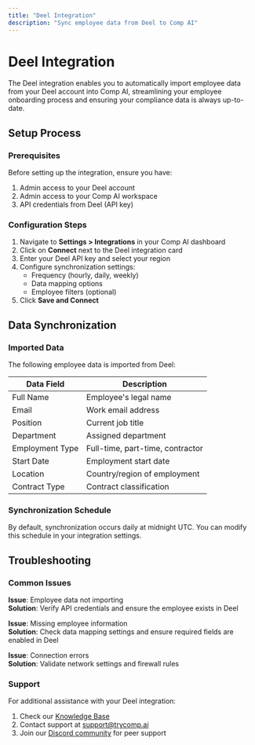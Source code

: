 ```yaml
---
title: "Deel Integration"
description: "Sync employee data from Deel to Comp AI"
---
```


# Deel Integration

The Deel integration enables you to automatically import employee data from your Deel account into Comp AI, streamlining your employee onboarding process and ensuring your compliance data is always up-to-date.

## Setup Process

### Prerequisites

Before setting up the integration, ensure you have:

1. Admin access to your Deel account
2. Admin access to your Comp AI workspace
3. API credentials from Deel (API key)

### Configuration Steps

1. Navigate to **Settings > Integrations** in your Comp AI dashboard
2. Click on **Connect** next to the Deel integration card
3. Enter your Deel API key and select your region
4. Configure synchronization settings:
   - Frequency (hourly, daily, weekly)
   - Data mapping options
   - Employee filters (optional)
5. Click **Save and Connect**

## Data Synchronization

### Imported Data

The following employee data is imported from Deel:

| Data Field | Description |
|------------|-------------|
| Full Name | Employee's legal name |
| Email | Work email address |
| Position | Current job title |
| Department | Assigned department |
| Employment Type | Full-time, part-time, contractor |
| Start Date | Employment start date |
| Location | Country/region of employment |
| Contract Type | Contract classification |

### Synchronization Schedule

By default, synchronization occurs daily at midnight UTC. You can modify this schedule in your integration settings.

## Troubleshooting

### Common Issues

**Issue**: Employee data not importing  
**Solution**: Verify API credentials and ensure the employee exists in Deel

**Issue**: Missing employee information  
**Solution**: Check data mapping settings and ensure required fields are enabled in Deel

**Issue**: Connection errors  
**Solution**: Validate network settings and firewall rules

### Support

For additional assistance with your Deel integration:

1. Check our [Knowledge Base](https://help.trycomp.ai/deel-integration)
2. Contact support at [support@trycomp.ai](mailto:support@trycomp.ai)
3. Join our [Discord community](https://discord.gg/compai) for peer support 